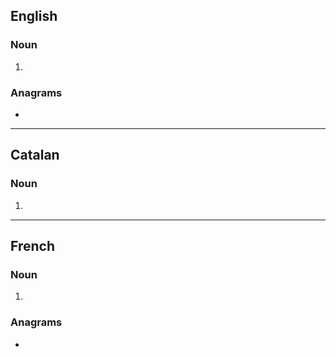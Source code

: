 ==English==

===Noun===
{{head|en|noun form}}

# {{plural of|en|litre}}

===Anagrams===
* {{anagrams|en|a=eilrst|Lister|Sitler|lister|liters|relist|tilers|triels}}

----

==Catalan==

===Noun===
{{head|ca|noun form}}

# {{plural of|ca|litre}}

----

==French==

===Noun===
{{head|fr|noun form|g=m}}

# {{plural of|fr|litre}}

===Anagrams===
* {{l|fr|lister}}